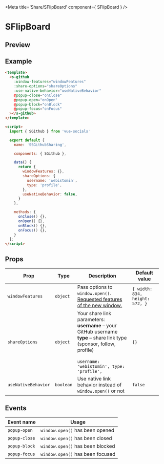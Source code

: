 
<Meta title='Share/SFlipBoard' component={ SFlipBoard } />

<style>{`
  .custom-preview .base-canvas {
    height: auto;
  }
`}</style>

# SFlipBoard

## Preview

<Preview className="custom-preview">
  <Story id='share-sflipboard--default' />
</Preview>

## Example

```html
<template>
  <s-github
    :window-features="windowFeatures"
    :share-options="shareOptions"
    :use-native-behavior="useNativeBehavior"
    @popup-close="onClose"
    @popup-open="onOpen"
    @popup-block="onBlock"
    @popup-focus="onFocus"
  ></s-github>
</template>

<script>
  import { SGithub } from 'vue-socials'

  export default {
    name: 'SSGithubSharing',

    components: { SGithub },

    data() {
      return {
        windowFeatures: {},
        shareOptions: {
          username: 'webistomin',
          type: 'profile',
        },
        useNativeBehavior: false,
      }
    },

    methods: {
      onClose() {},
      onOpen() {},
      onBlock() {},
      onFocus() {},
    }
  };
</script>
```

## Props

| Prop | Type | Description | Default value |
| ------ | ------ | ------ | ------ |
`windowFeatures` | `object` | Pass options to `window.open()`. [Requested features of the new window.](https://developer.mozilla.org/en-US/docs/Web/API/Window/open#window_features) | `{ width: 834, height: 572, }`
`shareOptions` | `object` | Your share link parameters: <br /> **username** – your GitHub username <br /> **type** – share link type (sponsor, follow, profile) <br /> <br /> ```username: 'webistomin', type: 'profile',``` | `{}`
`useNativeBehavior` | `boolean` | Use native link behavior instead of `window.open()` or not | `false`

## Events

| Event name | Usage |
| ------ | ------ |
`popup-open` | `window.open()` has been opened |
`popup-close` | `window.open()` has been closed |
`popup-block` | `window.open()` has been blocked |
`popup-focus` | `window.open()` has been focused |

